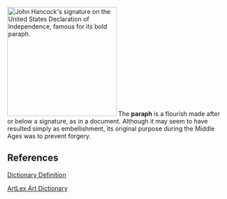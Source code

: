 [[Image:JohnHancockSignature.jpg|thumb|right|250px|John Hancock's [[signature]] on the [[United States Declaration of Independence]], famous for its bold paraph.]] 
The '''paraph''' is a flourish made after or below a signature, as in a document. Although it may seem to have resulted simply as embellishment, its original purpose during the Middle Ages was to prevent forgery. 

==References==

[http://dictionary.reference.com/browse/paraph/ Dictionary Definition]

[http://artlex.com/ArtLex/P.html#anchor5714739/ ArtLex Art Dictionary]